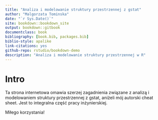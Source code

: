 --- 
title: "Analiza i modelowanie struktury przestrzennej z gstat"
author: "Malgorzata Tominska"
date: "`r Sys.Date()`"
site: bookdown::bookdown_site
output: bookdown::gitbook
documentclass: book
bibliography: [book.bib, packages.bib]
biblio-style: apalike
link-citations: yes
github-repo: rstudio/bookdown-demo
description: "Analiza i modelowanie struktury przestrzennej w R"
---

# Intro

Ta strona internetowa omawia szerzej zagadnienia związane z analizą i modelowaniem struktury przestrzennej z gstat, aniżeli mój autorski cheat sheet. Jest to integralna część pracy inżynierskiej.

Miłego korzystania!
